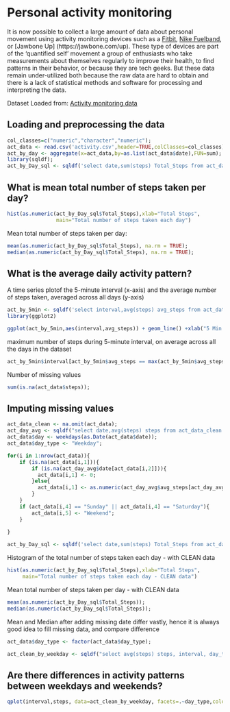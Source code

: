 Personal activity monitoring
========================================================

It is now possible to collect a large amount of data about personal movement using activity monitoring devices such as a
[Fitbit](http://www.fitbit.com), [Nike Fuelband](http://www.nike.com/us/en_us/c/nikeplus-fuelband), or [Jawbone Up]
(https://jawbone.com/up). These type of devices are part of the 'quantified self' movement  a group of enthusiasts who
take measurements about themselves regularly to improve their health, to find patterns in their behavior, or because they
are tech geeks. But these data remain under-utilized both because the raw data are hard to obtain and there is a lack of
statistical methods and software for processing and interpreting the data.

Dataset Loaded from: [Activity monitoring data](https://d396qusza40orc.cloudfront.net/repdata%2Fdata%2Factivity.zip) 

## Loading and preprocessing the data

```r
col_classes=c("numeric","character","numeric");
act_data <- read.csv('activity.csv',header=TRUE,colClasses=col_classes);
act_by_day <- aggregate(x=act_data,by=as.list(act_data$date),FUN=sum);
library(sqldf);
act_by_Day_sql <- sqldf('select date,sum(steps) Total_Steps from act_data group by date');

```

## What is mean total number of steps taken per day?

```r
hist(as.numeric(act_by_Day_sql$Total_Steps),xlab="Total Steps",
                main="Total number of steps taken each day")
```


Mean total number of steps taken per day:
```r
mean(as.numeric(act_by_Day_sql$Total_Steps), na.rm = TRUE);
median(as.numeric(act_by_Day_sql$Total_Steps), na.rm = TRUE);
```

## What is the average daily activity pattern?

A time series plotof the 5-minute interval (x-axis) and the average number of steps taken, averaged across all days (y-axis)

```r

act_by_5min <- sqldf('select interval,avg(steps) avg_steps from act_data group by interval');
library(ggplot2)

```

```r
ggplot(act_by_5min,aes(interval,avg_steps)) + geom_line() +xlab("5 Min Intervals") + ylab("Average Steps for all days");
```

maximum number of steps during 5-minute interval, on average across all the days in the dataset

```r

act_by_5min$interval[act_by_5min$avg_steps == max(act_by_5min$avg_steps)]

```


Number of missing values

```r
sum(is.na(act_data$steps));

```

## Imputing missing values

```r
act_data_clean <- na.omit(act_data);
act_day_avg <- sqldf("select date,avg(steps) steps from act_data_clean group by date ");
act_data$day <- weekdays(as.Date(act_data$date));
act_data$day_type <- "Weekday";

for(i in 1:nrow(act_data)){
    if (is.na(act_data[i,1])){
        if (is.na(act_day_avg$date[act_data[i,2]])){
          act_data[i,1] <- 0;
        }else{
          act_data[i,1] <- as.numeric(act_day_avg$avg_steps[act_day_avg$date == act_data[i,2] ]);
        }
    }
    if (act_data[i,4] == "Sunday" || act_data[i,4] == "Saturday"){
        act_data[i,5] <- "Weekend";
    }    
    
}

act_by_Day_sql <- sqldf('select date,sum(steps) Total_Steps from act_data group by date');
```

Histogram of the total number of steps taken each day - with CLEAN data

```r
hist(as.numeric(act_by_Day_sql$Total_Steps),xlab="Total Steps",
     main="Total number of steps taken each day - CLEAN data")
```


Mean total number of steps taken per day - with CLEAN data
```r
mean(as.numeric(act_by_Day_sql$Total_Steps));
median(as.numeric(act_by_Day_sql$Total_Steps));
```

Mean and Median after adding missing date differ vastly, hence it is always good idea to fill missing data, and compare difference

```r
act_data$day_type <- factor(act_data$day_type);

act_clean_by_weekday <- sqldf("select avg(steps) steps, interval, day_type from act_data group by interval, day_type");

```

## Are there differences in activity patterns between weekdays and weekends?

```r
qplot(interval,steps, data=act_clean_by_weekday, facets=.~day_type,color=day_type,geom = c("point","smooth"));
```
